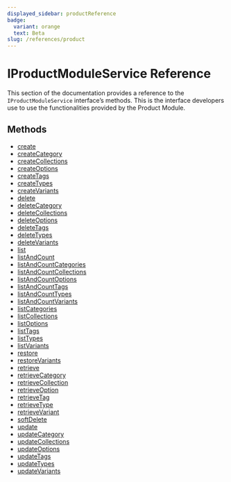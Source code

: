 ```yaml
---
displayed_sidebar: productReference
badge:
  variant: orange
  text: Beta
slug: /references/product
---
```



# IProductModuleService  Reference

This section of the documentation provides a reference to the `IProductModuleService` interface’s methods. This is the interface developers use to use the functionalities provided by the Product Module.

## Methods

- [create](../../IProductModuleService/methods/product.IProductModuleService.create.mdx)
- [createCategory](../../IProductModuleService/methods/product.IProductModuleService.createCategory.mdx)
- [createCollections](../../IProductModuleService/methods/product.IProductModuleService.createCollections.mdx)
- [createOptions](../../IProductModuleService/methods/product.IProductModuleService.createOptions.mdx)
- [createTags](../../IProductModuleService/methods/product.IProductModuleService.createTags.mdx)
- [createTypes](../../IProductModuleService/methods/product.IProductModuleService.createTypes.mdx)
- [createVariants](../../IProductModuleService/methods/product.IProductModuleService.createVariants.mdx)
- [delete](../../IProductModuleService/methods/product.IProductModuleService.delete.mdx)
- [deleteCategory](../../IProductModuleService/methods/product.IProductModuleService.deleteCategory.mdx)
- [deleteCollections](../../IProductModuleService/methods/product.IProductModuleService.deleteCollections.mdx)
- [deleteOptions](../../IProductModuleService/methods/product.IProductModuleService.deleteOptions.mdx)
- [deleteTags](../../IProductModuleService/methods/product.IProductModuleService.deleteTags.mdx)
- [deleteTypes](../../IProductModuleService/methods/product.IProductModuleService.deleteTypes.mdx)
- [deleteVariants](../../IProductModuleService/methods/product.IProductModuleService.deleteVariants.mdx)
- [list](../../IProductModuleService/methods/product.IProductModuleService.list.mdx)
- [listAndCount](../../IProductModuleService/methods/product.IProductModuleService.listAndCount.mdx)
- [listAndCountCategories](../../IProductModuleService/methods/product.IProductModuleService.listAndCountCategories.mdx)
- [listAndCountCollections](../../IProductModuleService/methods/product.IProductModuleService.listAndCountCollections.mdx)
- [listAndCountOptions](../../IProductModuleService/methods/product.IProductModuleService.listAndCountOptions.mdx)
- [listAndCountTags](../../IProductModuleService/methods/product.IProductModuleService.listAndCountTags.mdx)
- [listAndCountTypes](../../IProductModuleService/methods/product.IProductModuleService.listAndCountTypes.mdx)
- [listAndCountVariants](../../IProductModuleService/methods/product.IProductModuleService.listAndCountVariants.mdx)
- [listCategories](../../IProductModuleService/methods/product.IProductModuleService.listCategories.mdx)
- [listCollections](../../IProductModuleService/methods/product.IProductModuleService.listCollections.mdx)
- [listOptions](../../IProductModuleService/methods/product.IProductModuleService.listOptions.mdx)
- [listTags](../../IProductModuleService/methods/product.IProductModuleService.listTags.mdx)
- [listTypes](../../IProductModuleService/methods/product.IProductModuleService.listTypes.mdx)
- [listVariants](../../IProductModuleService/methods/product.IProductModuleService.listVariants.mdx)
- [restore](../../IProductModuleService/methods/product.IProductModuleService.restore.mdx)
- [restoreVariants](../../IProductModuleService/methods/product.IProductModuleService.restoreVariants.mdx)
- [retrieve](../../IProductModuleService/methods/product.IProductModuleService.retrieve.mdx)
- [retrieveCategory](../../IProductModuleService/methods/product.IProductModuleService.retrieveCategory.mdx)
- [retrieveCollection](../../IProductModuleService/methods/product.IProductModuleService.retrieveCollection.mdx)
- [retrieveOption](../../IProductModuleService/methods/product.IProductModuleService.retrieveOption.mdx)
- [retrieveTag](../../IProductModuleService/methods/product.IProductModuleService.retrieveTag.mdx)
- [retrieveType](../../IProductModuleService/methods/product.IProductModuleService.retrieveType.mdx)
- [retrieveVariant](../../IProductModuleService/methods/product.IProductModuleService.retrieveVariant.mdx)
- [softDelete](../../IProductModuleService/methods/product.IProductModuleService.softDelete.mdx)
- [update](../../IProductModuleService/methods/product.IProductModuleService.update.mdx)
- [updateCategory](../../IProductModuleService/methods/product.IProductModuleService.updateCategory.mdx)
- [updateCollections](../../IProductModuleService/methods/product.IProductModuleService.updateCollections.mdx)
- [updateOptions](../../IProductModuleService/methods/product.IProductModuleService.updateOptions.mdx)
- [updateTags](../../IProductModuleService/methods/product.IProductModuleService.updateTags.mdx)
- [updateTypes](../../IProductModuleService/methods/product.IProductModuleService.updateTypes.mdx)
- [updateVariants](../../IProductModuleService/methods/product.IProductModuleService.updateVariants.mdx)
